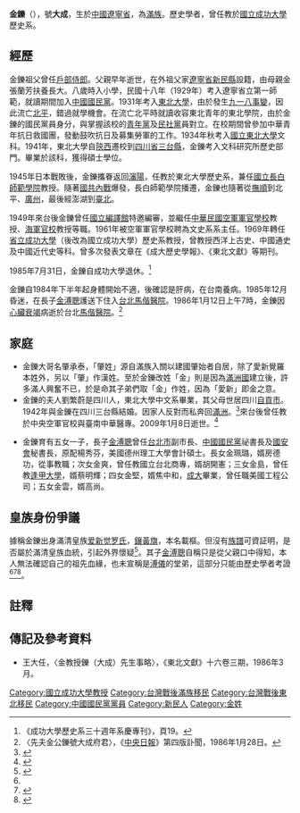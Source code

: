 {{Infobox_officeholder
| name = 金鑠
| image name = 
| width = 230
| now = 歷史學家
| period =
| Sex = 男 
| Native place = [[遼寧省_(中華民國)|遼寧]][[新民縣|新民]]
| 民族 = [[滿族|滿族]]
| date of birth = 1912年4月18日
| date of death =  {{death date and age|1986|1|12|1912|4|18}}
| party = {{KMT}}
| place of birth = {{ROC-1912}}[[辽宁省_(中华民国)|奉天省]][[新民縣|新民縣]]
| place of death = {{ROC-TW}}[[台北市|台北市]][[臺北市中山區|中山區]][[馬偕醫院|馬偕醫院]]
|nationality = {{ROC}}
| educate = 
* [[國立東北大學|國立東北大學]]文科研究所畢業
| past = 
*[[國立東北大學|國立東北大學]]教授
*[[國立長白師範學院|國立長白師範學院]]教授
*[[中華民國空軍軍官學校|中華民國空軍軍官學校]]教授
*[[中華民國海軍軍官學校|中華民國海軍軍官學校]]教授
*[[中華民國空軍軍官學校|中華民國空軍軍官學校]]文史系系主任（1961-1969）
*[[省立成功大學|省立成功大學]]教授
}}
'''金鑠'''（{{bd|1912年|4月18日|1986年|1月12日}}），號'''大成'''，生於[[中華民國大陸時期|中國]][[奉天省_(中華民國)|遼寧省]]，為[[滿族|滿族]]。歷史學者，曾任教於[[國立成功大學|國立成功大學]]歷史系。

==經歷==
金鑠祖父曾任[[戶部侍郎|戶部侍郎]]{{r|自}}。父親早年逝世，在外祖父家[[遼寧省|遼寧省]][[新民縣|新民縣]]設籍，由母親金張蘭芳扶養長大。八歲時入小學，民國十八年（1929年）考入遼寧省立第一師範，就讀期間加入[[中國國民黨|中國國民黨]]。1931年考入[[東北大學|東北大學]]，由於發生[[九一八事變|九一八事變]]，因此流亡[[北平|北平]]，錯過就學機會。在流亡北平時就讀收容東北青年的東北學院，由於金鑠的國民黨員身分，與掌握該校的[[青年黨|青年黨]]及[[民社黨|民社黨]]員對立。在校期間曾參加中華青年抗日救國團，發動鼓吹抗日及募集勞軍的工作。1934年秋考入[[國立東北大學|國立東北大學]]文科。1941年，東北大學自[[陝西|陝西]]遷校到[[四川省_(中華民國)|四川省]][[三台縣|三台縣]]，金鑠考入文科研究所歷史部門。畢業於該科，獲得碩士學位。

1945年日本戰敗後，金鑠攜眷返回[[瀋陽|瀋陽]]，任教於東北大學歷史系，兼任[[國立長白師範學院|國立長白師範學院]]教授。隨著[[第二次國共內戰|國共內戰]]爆發，長白師範學院播遷，金鑠也隨著從[[撫順|撫順]]到北平、[[廣州|廣州]]，最後經澎湖到[[臺北|臺北]]。

1949年來台後金鑠曾任[[國立編譯館|國立編譯館]]特邀編審，並繼任[[中華民國空軍軍官學校|中華民國空軍軍官學校]]教授、[[中華民國海軍軍官學校|海軍官校]]教授等職。1961年被空軍軍官學校聘為文史系系主任。1969年轉任[[省立成功大學|省立成功大學]]（後改為國立成功大學）歷史系教授，曾教授西洋上古史、中國通史及中國近代史等科。曾多次發表文章在《成大歷史學報》、《東北文獻》等期刊。

1985年7月31日，金鑠自成功大學退休。<ref>《成功大學歷史系三十週年系慶專刊》，頁19。</ref>

金鑠自1984年下半年起身體開始不適，後確認是肝病，在台南養病。1985年12月昏迷，在長子[[金溥聰|金溥聰]]護送下住入[[台北|台北]][[馬偕醫院|馬偕醫院]]。1986年1月12日上午7時，金鑠因[[心臟衰竭|心臟衰竭]]病逝於台北[[馬偕醫院|馬偕醫院]]。<ref>〈先夫金公鑠號大成府君〉，《[[中央日報|中央日報]]》第四版訃聞，1986年1月28日。</ref>

==家庭==
*金鑠大哥名肇承泰，「肇姓」源自滿族入關以建國肇始者自居，除了愛新覺羅本姓外，另以「肇」作漢姓。至於金鑠改姓「金」則是因為[[滿洲國|滿洲國]]建立後，許多滿人興奮不已，於是命其子弟們取「金」作姓，因為「愛新」即金之意。{{r|自}}
*金鑠的夫人劉繁蔚是四川人，東北大學中文系畢業，其父母世居四川[[自貢市|自貢市]]。1942年與金鑠在四川三台縣結婚。因家人反對而私奔回[[滿洲|滿洲]]。<ref>{{cite news | language = zh-tw | author =  | coauthors =  | url = http://hk.crntt.com/doc/1012/2/9/5/101229570.html?coluid=7&kindid=0&docid=101229570 | title = 金溥聰：我是滿州人　當年父母私奔訂終身 | accessdate = 2015-01-10 | archive-date = 2020-08-21 | archive-url = https://web.archive.org/web/20200821150311/http://hk.crntt.com/doc/1012/2/9/5/101229570.html?coluid=7&kindid=0&docid=101229570 | dead-url = no }}</ref>來台後曾任教於中央空軍官校與臺南中華醫專。2009年1月8日逝世。<ref>{{cite news | language = zh-tw | author =  | coauthors =  | url = http://hk.crntt.com/doc/1008/5/6/2/100856267.html?coluid=7&kindid=0&docid=100856267 | title = 金溥聰回台奔母喪　是否重返馬團隊讓外界關注 | accessdate = 2015-01-10 | archive-date = 2020-08-21 | archive-url = https://web.archive.org/web/20200821143804/http://hk.crntt.com/doc/1008/5/6/2/100856267.html?coluid=7&kindid=0&docid=100856267 | dead-url = no }}</ref>

*金鑠育有五女一子，長子[[金溥聰|金溥聰]]曾任[[台北市|台北市]]副市長、[[中國國民黨|中國國民黨]]祕書長及[[國安會|國安會]]秘書長，原配楊秀芬，美國德州理工大學會計碩士。長女金珮璐，婿房德功，從事教職；次女金爽，曾任教國立台北商專，婿胡開憲；三女金島，曾任教[[逢甲大學|逢甲大學]]，婿蔡明輝；四女金堅，婿焦中和，[[成大|成大]]畢業，曾任職美國工程公司；五女金雲，婿高尚。

==皇族身份爭議==
據稱金鑠出身滿清皇族[[爱新觉罗氏|爱新觉罗氏]]，[[鑲黃旗|鑲黃旗]]，本名載樞。但沒有[[族譜|族譜]]可資証明，是否屬於滿清皇族血統，引起外界懷疑<ref name="libertytimes">{{cite news|url=http://www.libertytimes.com.tw/2009/new/dec/14/today-o6.htm|author=[[曹長青|曹長青]]|title=金溥聰是不是溥儀的堂弟？|publisher=[[自由時報|自由時報]]|date=2009-12-14|accessdate=2009-12-14|location=台灣|language=zh-hant|deadurl=yes|archiveurl=https://web.archive.org/web/20091217031448/http://www.libertytimes.com.tw/2009/new/dec/14/today-o6.htm|archivedate=2009-12-17}}</ref>。其子[[金溥聰|金溥聰]]自稱只是從父親口中得知，本人無法確認自己的祖先血緣，也未宣稱是[[愛新覺羅·溥儀|溥儀]]的堂弟，這部分只能由歷史學者考證<ref name="libertytimes" /><ref name="epochtimes">{{cite news |author= |title=曹長青：金溥聰是溥儀的堂弟嗎？ |url=http://www.epochtimes.com/b5/9/12/15/n2754626.htm |publisher=大紀元時報 |date=2009-12-14 |accessdate=2009-12-14 |archive-date=2010-02-23 |archive-url=https://web.archive.org/web/20100223091100/http://www.epochtimes.com/b5/9/12/15/n2754626.htm |dead-url=no }}</ref><ref name="caochangqing">{{cite |author= |title=曹長青批金溥聰造假 金承認不是溥儀堂弟 |url=http://caochangqing.com/big5/newsdisp.php?News_ID=2058 |publisher=曹長青網站 |date=2009-12-14 |accessdate=2016-03-23 |archive-date=2020-04-03 |archive-url=https://web.archive.org/web/20200403024633/https://caochangqing.com/big5/newsdisp.php?News_ID=2058 |dead-url=no }}</ref>。

== 註釋 ==
{{Reflist|2|refs=
<ref name="自">{{cite news|title=自強街清代古墓碑 考據發現兩項史實|url=  |language=zh-hant |publisher=《[[中華日報|中華日報]]》六版| date=1977-10-13}}</ref>
}}
==傳記及參考資料==
*王大任，〈金教授鑠（大成）先生事略〉，《東北文獻》十六卷三期，1986年3月。

[[Category:國立成功大學教授|Category:國立成功大學教授]]
[[Category:台灣戰後滿族移民|Category:台灣戰後滿族移民]]
[[Category:台灣戰後東北移民|Category:台灣戰後東北移民]]
[[Category:中國國民黨黨員|Category:中國國民黨黨員]]
[[Category:新民人|Category:新民人]]
[[Category:金姓|Category:金姓]]